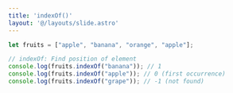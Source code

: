 ```yaml
---
title: 'indexOf()'
layout: '@/layouts/slide.astro'
---
```


```javascript
let fruits = ["apple", "banana", "orange", "apple"];

// indexOf: Find position of element
console.log(fruits.indexOf("banana")); // 1
console.log(fruits.indexOf("apple")); // 0 (first occurrence)
console.log(fruits.indexOf("grape")); // -1 (not found)
```